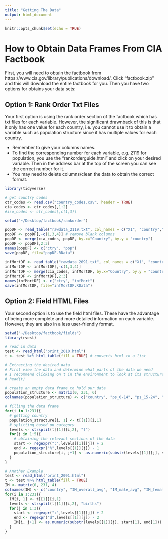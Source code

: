 ```yaml
---
title: "Getting The Data"
output: html_document
---
```


```r
knitr::opts_chunk$set(echo = TRUE)
```

# How to Obtain Data Frames From CIA Factbook
First, you will need to obtain the factbook from https://www.cia.gov/library/publications/download/. Click "factbook.zip" and this will download the entire factbook for you. Then you have two options for obtains your data sets:

## Option 1: Rank Order Txt Files
Your first option is using the rank order section of the factbook which has txt files for each variable. However, the significant drawnback of this is that it only has one value for each country, i.e. you cannot use it to obtain a variable such as population structure since it has multiple values for each country. 

- Remember to give your columns names.
- To find the corresponding number for each variable, e.g. 2119 for population, you use the "rankorderguide.html" and click on your desired variable. Then in the address bar at the top of the screen you can see the correct number for it.
- You may need to delete columns/clean the data to obtain the correct format.
 
```r
library(tidyverse)

# get country codes
ctr_codes <- read.csv("country_codes.csv", header = TRUE)
cia_codes <- ctr_codes[,1:2] 
#iso_codes <- ctr_codes[,c(1,3)]

setwd("~/Desktop/factbook/rankorder")

popDF <- read_table("rawdata_2119.txt", col_names = c("X1", "country","X3", "X4", "pop"))
popDF <- popDF[,-c(1,3,4)] # remove blank columns
popDF <- merge(cia_codes, popDF, by.x="Country", by.y = "country") 
popDF <- popDF[,2:3]
names(popDF) <- c("ctry", "pop")
save(popDF, file="popDF.RData")

infMortDF <- read_table("rawdata_2091.txt", col_names = c("X1", "country","X3", "X4", "infMort"))
infMortDF <- infMortDF[,-c(1,3,4)]
infMortDF <- merge(cia_codes, infMortDF, by.x="Country", by.y = "country")
infMortDF <- infMortDF[,2:3]
names(infMortDF) <- c("ctry", "infMort")
save(infMortDF, file="infMortDF.RData")

```
## Option 2: Field HTML Files
Your second option is to use the field html files. These have the advantage of being more complete and more detailed information on each variable. However, they are also in a less user-friendly format.

```r
setwd("~/Desktop/factbook/fields")
library(rvest)

# read in data
test <- read_html("print_2010.html")
t <- test %>% html_table(fill = TRUE) # converts html to a list

# Extracting the desired data
# First view the data and determine what parts of the data we need
# I recommend clicking on t in the environment to look at its structure more easily
# head(t)

# create an empty data frame to hold our data
population_structure <- matrix(0, 231, 6)
colnames(population_structure) <- c("country", "ps_0-14", "ps_15-24", "ps_25-54", "ps_55-64", "ps_65+")

# filling the data frame
for(i in 1:231){
  # getting country
  population_structure[i, 1] <- t[[1]][i,1]
  # splitting based on category
  levels <- strsplit(t[[1]][i,2], ")")
  for(j in 1:5){
    # obtaining the relevant sections of the data
    start <- regexpr(":",levels[[1]][j]) + 2
    end <- regexpr("%",levels[[1]][j]) - 1
    population_structure[i, j+1] <- as.numeric(substr(levels[[1]][j], start, end))
  }
}

# Another Example
test <- read_html("print_2091.html")
t <- test %>% html_table(fill = TRUE)
IM <- matrix(0, 231, 4)
colnames(IM) <- c("country", "IM_overall_avg", "IM_male_avg", "IM_female_avg")
for(i in 1:231){
  IM[i, 1] <- t[[1]][i,1]
  levels <- strsplit(t[[1]][i,2], "births")
  for(j in 1:3){
    start <- regexpr(":",levels[[1]][j]) + 2
    end <- regexpr("d",levels[[1]][j]) - 2
    IM[i, j+1] <- as.numeric(substr(levels[[1]][j], start[1], end[1]))
  }
}
```

 